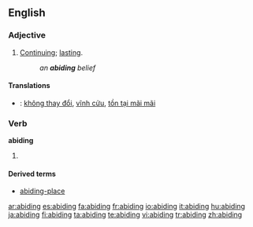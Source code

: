==English==

===Adjective===
{{en-adj}}

# [[continue|Continuing]]; [[lasting]].
#: ''an '''abiding''' belief''

====Translations====
{{checktrans}}
* {{ttbc|Vietnamese}}: [[không thay đổi]], [[vĩnh cửu]], [[tồn tại mãi mãi]]

===Verb===
'''abiding'''

# {{present participle of|[[abide]]}}

====Derived terms====
* [[abiding-place]]

[[ar:abiding]]
[[es:abiding]]
[[fa:abiding]]
[[fr:abiding]]
[[io:abiding]]
[[it:abiding]]
[[hu:abiding]]
[[ja:abiding]]
[[fi:abiding]]
[[ta:abiding]]
[[te:abiding]]
[[vi:abiding]]
[[tr:abiding]]
[[zh:abiding]]